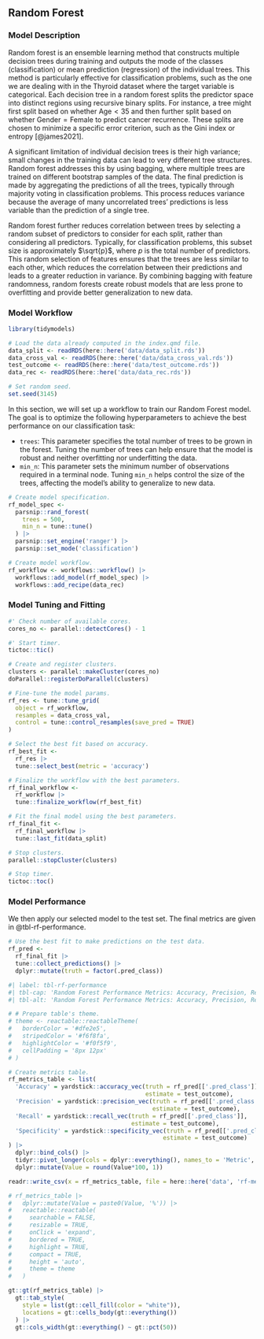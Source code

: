 ## Random Forest

### Model Description

Random forest is an ensemble learning method that constructs multiple decision trees during training and outputs the mode of the classes (classification) or mean prediction (regression) of the individual trees. This method is particularly effective for classification problems, such as the one we are dealing with in the Thyroid dataset where the target variable is categorical. Each decision tree in a random forest splits the predictor space into distinct regions using recursive binary splits. For instance, a tree might first split based on whether $\text{Age}<35$ and then further split based on whether $\text{Gender}=\text{Female}$ to predict cancer recurrence. These splits are chosen to minimize a specific error criterion, such as the Gini index or entropy [@james2021].

A significant limitation of individual decision trees is their high variance; small changes in the training data can lead to very different tree structures. Random forest addresses this by using bagging, where multiple trees are trained on different bootstrap samples of the data. The final prediction is made by aggregating the predictions of all the trees, typically through majority voting in classification problems. This process reduces variance because the average of many uncorrelated trees' predictions is less variable than the prediction of a single tree.

Random forest further reduces correlation between trees by selecting a random subset of predictors to consider for each split, rather than considering all predictors. Typically, for classification problems, this subset size is approximately $\sqrt{p}$, where $p$ is the total number of predictors. This random selection of features ensures that the trees are less similar to each other, which reduces the correlation between their predictions and leads to a greater reduction in variance. By combining bagging with feature randomness, random forests create robust models that are less prone to overfitting and provide better generalization to new data.

### Model Workflow

```r

library(tidymodels)

# Load the data already computed in the index.qmd file.
data_split <- readRDS(here::here('data/data_split.rds'))
data_cross_val <- readRDS(here::here('data/data_cross_val.rds'))
test_outcome <- readRDS(here::here('data/test_outcome.rds'))
data_rec <- readRDS(here::here('data/data_rec.rds'))

# Set random seed.
set.seed(3145)

```

In this section, we will set up a workflow to train our Random Forest model. The goal is to optimize the following hyperparameters to achieve the best performance on our classification task:

- `trees`: This parameter specifies the total number of trees to be grown in the forest. Tuning the number of trees can help ensure that the model is robust and neither overfitting nor underfitting the data.
- `min_n`: This parameter sets the minimum number of observations required in a terminal node. Tuning `min_n` helps control the size of the trees, affecting the model's ability to generalize to new data.

```r

# Create model specification.
rf_model_spec <- 
  parsnip::rand_forest(
    trees = 500,
    min_n = tune::tune()
  ) |>
  parsnip::set_engine('ranger') |>
  parsnip::set_mode('classification')

# Create model workflow.
rf_workflow <- workflows::workflow() |>
  workflows::add_model(rf_model_spec) |>
  workflows::add_recipe(data_rec)

```

### Model Tuning and Fitting

```r

#' Check number of available cores.
cores_no <- parallel::detectCores() - 1

#' Start timer.
tictoc::tic()

# Create and register clusters.
clusters <- parallel::makeCluster(cores_no)
doParallel::registerDoParallel(clusters)

# Fine-tune the model params.
rf_res <- tune::tune_grid(
  object = rf_workflow,
  resamples = data_cross_val,
  control = tune::control_resamples(save_pred = TRUE)
)

# Select the best fit based on accuracy.
rf_best_fit <- 
  rf_res |> 
  tune::select_best(metric = 'accuracy')

# Finalize the workflow with the best parameters.
rf_final_workflow <- 
  rf_workflow |>
  tune::finalize_workflow(rf_best_fit)

# Fit the final model using the best parameters.
rf_final_fit <- 
  rf_final_workflow |> 
  tune::last_fit(data_split)

# Stop clusters.
parallel::stopCluster(clusters)

# Stop timer.
tictoc::toc()

```

### Model Performance

We then apply our selected model to the test set. The final metrics are given in @tbl-rf-performance.

```r

# Use the best fit to make predictions on the test data.
rf_pred <- 
  rf_final_fit |> 
  tune::collect_predictions() |>
  dplyr::mutate(truth = factor(.pred_class))

```

```r
#| label: tbl-rf-performance
#| tbl-cap: 'Random Forest Performance Metrics: Accuracy, Precision, Recall, and Specificity.'
#| tbl-alt: 'Random Forest Performance Metrics: Accuracy, Precision, Recall, and Specificity.'

# # Prepare table's theme.
# theme <- reactable::reactableTheme(
#   borderColor = '#dfe2e5',
#   stripedColor = '#f6f8fa', 
#   highlightColor = '#f0f5f9',
#   cellPadding = '8px 12px'
# )

# Create metrics table.
rf_metrics_table <- list(
  'Accuracy' = yardstick::accuracy_vec(truth = rf_pred[['.pred_class']],
                                       estimate = test_outcome),
  'Precision' = yardstick::precision_vec(truth = rf_pred[['.pred_class']],
                                         estimate = test_outcome),
  'Recall' = yardstick::recall_vec(truth = rf_pred[['.pred_class']],
                                   estimate = test_outcome),
  'Specificity' = yardstick::specificity_vec(truth = rf_pred[['.pred_class']],
                                            estimate = test_outcome)
) |>
  dplyr::bind_cols() |>
  tidyr::pivot_longer(cols = dplyr::everything(), names_to = 'Metric', values_to = 'Value') |>
  dplyr::mutate(Value = round(Value*100, 1))

readr::write_csv(x = rf_metrics_table, file = here::here('data', 'rf-metrics.csv'))

# rf_metrics_table |>
#   dplyr::mutate(Value = paste0(Value, '%')) |>
#   reactable::reactable(
#     searchable = FALSE, 
#     resizable = TRUE,
#     onClick = 'expand',
#     bordered = TRUE,
#     highlight = TRUE, 
#     compact = TRUE,
#     height = 'auto',
#     theme = theme
#   )

gt::gt(rf_metrics_table) |>
  gt::tab_style(
    style = list(gt::cell_fill(color = "white")),
    locations = gt::cells_body(gt::everything())
  ) |>
  gt::cols_width(gt::everything() ~ gt::pct(50))

```

